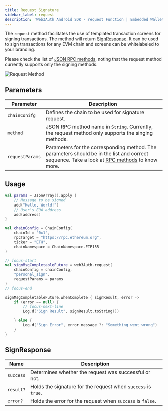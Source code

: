 ```yaml
---
title: Request Signature
sidebar_label: request
description: 'Web3Auth Android SDK - request Function | Embedded Wallets'
---
```


The `request` method facilitates the use of templated transaction screens for signing transactions. The method will return [SignResponse](#signresponse). It can be used to sign transactions for any EVM chain and screens can be whitelabeled to your branding.

Please check the list of [JSON RPC methods](https://docs.metamask.io/wallet/reference/json-rpc-api/), noting that the request method currently supports only the signing methods.

![Request Method](/img/wallet-services/mobile-request-method.png)

## Parameters

| Parameter | Description |
| --- | --- |
| `chainConifg` | Defines the chain to be used for signature request. |
| `method` | JSON RPC method name in `String`. Currently, the request method only supports the singing methods. |
| `requestParams` | Parameters for the corresponding method. The parameters should be in the list and correct sequence. Take a look at [RPC methods](https://docs.metamask.io/wallet/reference/json-rpc-api/) to know more. |

## Usage

```kotlin
val params = JsonArray().apply {
    // Message to be signed
    add("Hello, World!")
    // User's EOA address
    add(address)
}

val chainConfig = ChainConfig(
    chainId = "0x1",
    rpcTarget = "https://rpc.ethereum.org",
    ticker = "ETH",
    chainNamespace = ChainNamespace.EIP155
)

// focus-start
val signMsgCompletableFuture = web3Auth.request(
    chainConfig = chainConfig,
    "personal_sign",
    requestParams = params
)
// focus-end

signMsgCompletableFuture.whenComplete { signResult, error ->
    if (error == null) {
        // focus-next-line
        Log.d("Sign Result", signResult.toString())

    } else {
        Log.d("Sign Error", error.message ?: "Something went wrong")
    }
}
```

## SignResponse

| Name      | Description                                                   |
| --------- | ------------------------------------------------------------- |
| `success` | Determines whether the request was successful or not.         |
| `result?` | Holds the signature for the request when `success` is `true`. |
| `error?`  | Holds the error for the request when `success` is `false`.    |
